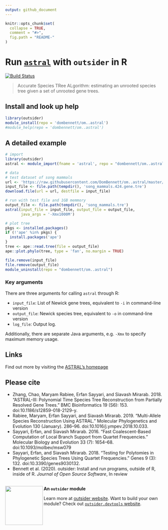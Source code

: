 ```yaml
---
output: github_document
---
```

<!--
The README should be used to describe the program. It acts like the homepage of
your module.

Edit README.Rmd not README.md. The .Rmd file can be knitted to parse real-code
examples and show their output in the .md file.

To knit, use devtools::build_readme() or outsider.devtools::build()

Edit the template to describe your program: how to install, import and run;
run exemplary, small demonstrations; present key arguments; provide links and
references to the program that the module wraps.

Learn more about markdown and Rmarkdown:
https://daringfireball.net/projects/markdown/syntax
https://rmarkdown.rstudio.com/
-->

```r
knitr::opts_chunk$set(
  collapse = TRUE,
  comment = "#>",
  fig.path = "README-"
)
```

# Run [`astral`](https://github.com/smirarab/ASTRAL) with `outsider` in R

[![Build Status](https://travis-ci.org/dombennett/om..astral.svg?branch=master)](https://travis-ci.org/dombennett/om..astral)

> Accurate Species TRee ALgorithm: estimating an unrooted species tree given a
set of unrooted gene trees.

<!-- Install information -->
## Install and look up help

```r
library(outsider)
module_install(repo = 'dombennett/om..astral')
#module_help(repo = 'dombennett/om..astral')
```

<!-- Detailed examples -->
## A detailed example

```r
# import
library(outsider)
astral <- module_import(fname = 'astral', repo = "dombennett/om..astral")

# data
# test dataset of song mammals
url <- 'https://raw.githubusercontent.com/DomBennett/om..astral/master/test_data/song_mammals.424.gene.tre'
input_file <- file.path(tempdir(), 'song_mammals.424.gene.tre')
download.file(url = url, destfile = input_file)

# run with test file and 1GB memmory
output_file <- file.path(tempdir(), 'song_mammals.tre')
astral(input_file = input_file, output_file = output_file,
       java_args = '-Xmx1000M')

# plot tree
pkgs <- installed.packages()
if (!'ape' %in% pkgs) {
  install.packages('ape')
}
tree <- ape::read.tree(file = output_file)
ape::plot.phylo(tree, type = 'fan', no.margin = TRUE)
```

<!-- Remove module after running above example -->
```r
file.remove(input_file)
file.remove(output_file)
module_uninstall(repo = "dombennett/om..astral")
```

### Key arguments

There are three arguments for calling `astral` through R:

* `input_file`: List of Newick gene trees, equivalent to `-i` in command-line
version
* `output_file`: Newick species tree, equivalent to `-o` in command-line version
* `log_file`: Output log.

Additionally, there are separate Java arguments, e.g. `-Xmx` to specify maximum
memory usage.

## Links

Find out more by visiting the [ASTRAL's homepage](https://github.com/smirarab/ASTRAL)

## Please cite

* Zhang, Chao, Maryam Rabiee, Erfan Sayyari, and Siavash Mirarab. 2018.
"ASTRAL-III: Polynomial Time Species Tree Reconstruction from Partially Resolved
Gene Trees." BMC Bioinformatics 19 (S6): 153. doi:10.1186/s12859-018-2129-y.
* Rabiee, Maryam, Erfan Sayyari, and Siavash Mirarab. 2019. "Multi-Allele
Species Reconstruction Using ASTRAL." Molecular Phylogenetics and Evolution
130 (January). 286–96. doi:10.1016/j.ympev.2018.10.033.
* Sayyari, Erfan, and Siavash Mirarab. 2016. "Fast Coalescent-Based Computation
of Local Branch Support from Quartet Frequencies." Molecular Biology and
Evolution 33 (7): 1654–68. doi:10.1093/molbev/msw079
* Sayyari, Erfan, and Siavash Mirarab. 2018. "Testing for Polytomies in
Phylogenetic Species Trees Using Quartet Frequencies." Genes 9 (3): 132.
doi:10.3390/genes9030132.
* Bennett et al. (2020). outsider: Install and run programs, outside of R,
inside of R. *Journal of Open Source Software*, In review

<!-- Footer -->
---

<img align="left" width="120" height="125" src="https://raw.githubusercontent.com/AntonelliLab/outsider/master/logo.png">

**An `outsider` module**

Learn more at [outsider website](https://antonellilab.github.io/outsider/). Want to build your own module? Check out [`outsider.devtools` website](https://antonellilab.github.io/outsider.devtools/).
